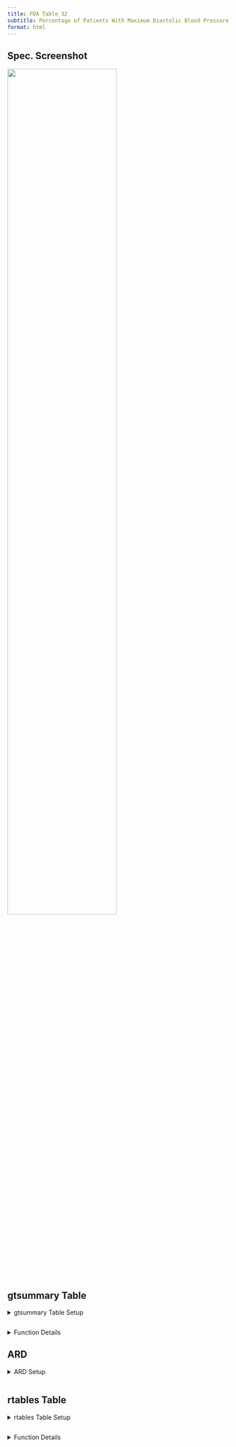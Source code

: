 ```yaml
---
title: FDA Table 32
subtitle: Percentage of Patients With Maximum Diastolic Blood Pressure by Category of Blood Pressure Postbaseline, Safety Population, Pooled Analysis
format: html
---
```


::: panel-tabset
## Spec. Screenshot

![](../assets/images/screenshots/table_32.png){fig-align="center" width="70%"}

## gtsummary Table

<details>

<summary>gtsummary Table Setup</summary>

```r
# Load Libraries & Data
library(cardinal)

adsl <- random.cdisc.data::cadsl
advs <- random.cdisc.data::cadvs

# Output table
make_table_32(
  df = advs,
  subset = (PARAMCD == "DIABP" & AVISITN >= 1),
  return_ard = FALSE
)
```

</details>

```r
```

<details>

<summary>Function Details</summary>

### `make_table_32()`

-   **`df`**: `USUBJID`, `AVISITN`, `PARAMCD`, `AVAL`, `AVALU`, and the variables specified by `arm_var` and `saffl_var`.
-   **`alt_counts_df`** (if specified): `USUBJID` and the variables specified by `arm_var` and `saffl_var`.

+-----------------+--------------------------------------------------------------------------------------------------------------------+--------------+
| Argument        | Description                                                                                                        | Default      |
+=================+====================================================================================================================+==============+
| `df`            | (`data.frame`) Dataset (typically ADVS) required to build table.                                                   | *No default* |
+-----------------+--------------------------------------------------------------------------------------------------------------------+--------------+
| `alt_counts_df` | (`character`) Alternative dataset (typically ADSL) used only to calculate column counts.                           | `NULL`       |
+-----------------+--------------------------------------------------------------------------------------------------------------------+--------------+
| `id_vars`       | (`character`) Identifier required to count the number of events (typically calculated by USUBJID).                 | `"USUBJID"`  |
+-----------------+--------------------------------------------------------------------------------------------------------------------+--------------+
| `arm_var`       | (`character`) Arm variable used to split table into columns.                                                       | `"ARM"`      |
+-----------------+--------------------------------------------------------------------------------------------------------------------+--------------+
| `saffl_var`     | (`character`) Flag variable used to indicate inclusion in safety population.                                       | `"SAFFL"`    |
+-----------------+--------------------------------------------------------------------------------------------------------------------+--------------+
| `subset`        | (`filter`) Selection of both PARAMCD and definition of baseline                                                    | *No default* |
+-----------------+--------------------------------------------------------------------------------------------------------------------+--------------+
| `lbl_overall`   | (`character`) If specified, an overall column will be added to the table with the given value as the column label. | `NULL`       |
+-----------------+--------------------------------------------------------------------------------------------------------------------+--------------+
| return_ard      | (`flag`) Whether an ARD should be returned.                                                                        | `TRUE`       |
+-----------------+--------------------------------------------------------------------------------------------------------------------+--------------+

Source code for this function is available [here](https://github.com/pharmaverse/cardinal/blob/main/R/fda-table_05.R).

------------------------------------------------------------------------

</details>

## ARD 

<details>
  <summary>ARD Setup</summary>

```r
# Load Libraries & Data
library(cardinal)

adsl <- random.cdisc.data::cadsl
advs <- random.cdisc.data::cadvs

# Output Table & ARD
result <- make_table_32(
  df = advs,
  subset = (PARAMCD == "DIABP" & AVISITN >= 1),
  return_ard = TRUE
)

# Output ARD
result$ard
```

</details>

```r
```


## rtables Table

<details>
  <summary>rtables Table Setup</summary>
```r
# Load Libraries & Data
library(cardinal)

adsl <- random.cdisc.data::cadsl
advs <- random.cdisc.data::cadvs

# Output Table
risk_diff <- list(arm_x = "B: Placebo", arm_y = "A: Drug X") # optional
make_table_32_rtables(
  df = advs,
  alt_counts_df = adsl,
  risk_diff = risk_diff,
  subset = (PARAMCD == "DIABP" & AVISITN >= 1),
  return_ard = FALSE
)
```
</details>

```r
```

<details>
  <summary>Function Details</summary>
### `make_table_32_rtables()`


------------------------------------------------------------------------

Required variables:

-   **`df`**: `USUBJID`, `AVISITN`, `PARAMCD`, `AVAL`, `AVALU`, and the variables specified by `arm_var` and `saffl_var`.
-   **`alt_counts_df`** (if specified): `USUBJID` and the variables specified by `arm_var` and `saffl_var`.

+------------------+--------------------------------------------------------------------------------------------------------------------------------------------------------------------------------------------------------------------------------------------------------------+--------------+
| Argument         | Description                                                                                                                                                                                                                                                  | Default      |
+:=================+:=============================================================================================================================================================================================================================================================+:=============+
| `df`             | (`data.frame`) Dataset (typically ADVS) required to build table.                                                                                                                                                                                             | *No default* |
+------------------+--------------------------------------------------------------------------------------------------------------------------------------------------------------------------------------------------------------------------------------------------------------+--------------+
| `alt_counts_df`  | (`character`) Alternative dataset (typically ADSL) used only to calculate column counts.                                                                                                                                                                     | `NULL`       |
+------------------+--------------------------------------------------------------------------------------------------------------------------------------------------------------------------------------------------------------------------------------------------------------+--------------+
| `show_colcounts` | (`flag`) Whether column counts should be printed.                                                                                                                                                                                                            | `TRUE`       |
+------------------+--------------------------------------------------------------------------------------------------------------------------------------------------------------------------------------------------------------------------------------------------------------+--------------+
| `arm_var`        | (`character`) Arm variable used to split table into columns.                                                                                                                                                                                                 | `"ARM"`      |
+------------------+--------------------------------------------------------------------------------------------------------------------------------------------------------------------------------------------------------------------------------------------------------------+--------------+
| `saffl_var`      | (`character`) Flag variable used to indicate inclusion in safety population.                                                                                                                                                                                 | `"SAFFL"`    |
+------------------+--------------------------------------------------------------------------------------------------------------------------------------------------------------------------------------------------------------------------------------------------------------+--------------+
| `subset`         | (`filter`) Selection of both PARAMCD and definition of baseline                                                                                                                                                                                              | *No default* |
+------------------+--------------------------------------------------------------------------------------------------------------------------------------------------------------------------------------------------------------------------------------------------------------+--------------+
| `lbl_overall`    | (`character`) If specified, an overall column will be added to the table with the given value as the column label.                                                                                                                                           | `NULL`       |
+------------------+--------------------------------------------------------------------------------------------------------------------------------------------------------------------------------------------------------------------------------------------------------------+--------------+
| `risk_diff`      | (named `list`) List of settings to apply to add a risk difference column to the table. See [tern::add_riskdiff()](https://insightsengineering.github.io/tern/main/reference/add_riskdiff.html) for more details. List should contain the following elements: | `NULL`       |
|                  |                                                                                                                                                                                                                                                              |              |
|                  | -   `arm_x`: (required) the name of reference arm.                                                                                                                                                                                                           |              |
|                  |                                                                                                                                                                                                                                                              |              |
|                  | -   `arm_y`: (required) the name of the arm to compare to the reference arm.                                                                                                                                                                                 |              |
|                  |                                                                                                                                                                                                                                                              |              |
|                  | -   `col_label`: (optional) label to use for the risk difference column. Defaults to `"Risk Difference (%) (95% CI)"`.                                                                                                                                       |              |
|                  |                                                                                                                                                                                                                                                              |              |
|                  | -   `pct`: (optional) whether the output should be returned as percentages. Defaults to `TRUE`.                                                                                                                                                              |              |
+------------------+--------------------------------------------------------------------------------------------------------------------------------------------------------------------------------------------------------------------------------------------------------------+--------------+
| `prune_0`        | (`flag`) Whether all-zero rows should be removed from the table.                                                                                                                                                                                             | `FALSE`      |
+------------------+--------------------------------------------------------------------------------------------------------------------------------------------------------------------------------------------------------------------------------------------------------------+--------------+
| `annotations`    | (named `list` of `character`) List of annotations to add to the table. Valid annotation types are `title`, `subtitles`, `main_footer`, and `prov_footer.` Each name-value pair should use the annotation type as name and the desired string as value.       | `NULL`       |
+------------------+--------------------------------------------------------------------------------------------------------------------------------------------------------------------------------------------------------------------------------------------------------------+--------------+

Source code for this function is available [here](https://github.com/pharmaverse/falcon/blob/main/R/fda-table_32.R).

</details>

:::
